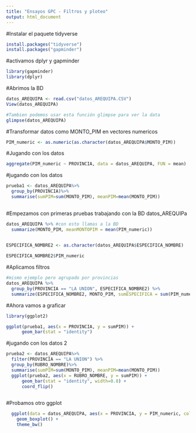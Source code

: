 ---
title: "Ensayos GPC - Filtros y ploteo"
output: html_document
---

#Instalar el paquete tidyverse
```{r}
install.packages("tidyverse")
install.packages("gapminder")
```

#activamos dplyr y gapminder
```{r}
library(gapminder)
library(dplyr)
```

#Abrimos la BD

```{r}
datos_AREQUIPA <- read.csv("datos_AREQUIPA.CSV")
View(datos_AREQUIPA)

#Tambien podemos usar esta función glimpse para ver la data
glimpse(datos_AREQUIPA)
```

#Transformar datos como MONTO_PIM en vectores numericos
```{r}
PIM_numeric <- as.numeric(as.character(datos_AREQUIPA$MONTO_PIM))

```

#Jugando con los datos

```{r}

aggregate(PIM_numeric ~ PROVINCIA, data = datos_AREQUIPA, FUN = mean)

```



#jugando con los datos
```{r}
prueba1 <- datos_AREQUIPA%>%
  group_by(PROVINCIA)%>%
  summarise(sumPIM=sum(MONTO_PIM), meanPIM=mean(MONTO_PIM))
  
```



#Empezamos con primeras pruebas trabajando con la BD datos_AREQUIPa

```{r}
datos_AREQUIPA %>% #con esto llamas a la BD
  summarize(MONTO_PIM, meanMONTOPIM = mean(PIM_numeric))
 
```

```{r}

ESPECIFICA_NOMBRE2 <- as.character(datos_AREQUIPA$ESPECIFICA_NOMBRE)

ESPECIFICA_NOMBRE2$PIM_numeric

```

#Aplicamos filtros

```{r}
#mismo ejemplo pero agrupado por provincias
datos_AREQUIPA %>%
  group_by(PROVINCIA == "LA UNION", ESPECIFICA_NOMBRE2) %>%
  summarize(ESPECIFICA_NOMBRE2, MONTO_PIM, sumESPECIFICA = sum(PIM_numeric))
```

#Ahora vamos a graficar

```{r}
library(ggplot2)

ggplot(prueba1, aes(x = PROVINCIA, y = sumPIM)) + 
      geom_bar(stat = "identity")

```


#jugando con los datos 2
```{r}

prueba2 <- datos_AREQUIPA%>%
  filter(PROVINCIA == "LA UNION") %>%
  group_by(RUBRO_NOMBRE)%>%
  summarise(sumPIM=sum(MONTO_PIM), meanPIM=mean(MONTO_PIM))
  ggplot(prueba2, aes(x = RUBRO_NOMBRE, y = sumPIM)) + 
      geom_bar(stat = "identity", width=0.8) +
      coord_flip()
 
```

#Probamos otro ggplot


```{r}
  ggplot(data = datos_AREQUIPA, aes(x = PROVINCIA, y = PIM_numeric, color = PROVINCIA)) +
    geom_boxplot() +
    theme_bw()

```







